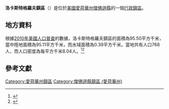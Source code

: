 {{noteTA
|G1=USState
|G2=地名
|G3=Unit
}}
{{Infobox settlement
|official_name            = 洛卡斯特格羅夫鎮區
|native_name = Locust Grove Township
|settlement_type          = [[行政鎮區|行政鎮區]]
|image_skyline            = 
|imagesize                = 
|image_map                = 
|mapsize                  = 
|pushpin_map  =USA Iowa
|pushpin_label = 洛卡斯特格羅夫鎮區
|pushpin_label_position   = top
|pushpin_map_caption      = 洛卡斯特格羅夫鎮區在愛荷華州的位置
|subdivision_type         = [[世界政區索引|國家]]
|subdivision_type1        = [[美国州份|州份]]
|subdivision_type2        = [[愛荷華州行政区划|縣]]
|subdivision_name         = [[美国|美国]]
|subdivision_name1        = [[愛荷華州|愛荷華州]]
|subdivision_name2        = [[傑佛遜縣_(愛荷華州)|傑佛遜縣]]
|elevation_ft             = 725
|elevation_m              = 221
|timezone                 = [[北美中部時區|北美中部時區]]
|area_total_km2           = 95.50
|area_land_km2            = 95.11
|area_water_km2           = 0.39
|area_total_sq_mi         = 
|area_land_sq_mi          = 
|area_water_sq_mi         = 
|population_as_of         = [[2010年美國人口普查|2010]]
|population_footnotes     = 
|population_total         = 768
|population_density_km2   = auto
|population_density_sq_mi = auto
|utc_offset               = -6
|coordinates              = {{coord|41|02|00|N|92|07|00|W|type:city_region:US-AL_source:GNS-enwiki|display=inline,title}}
| coor_pinpoint           = 
| coordinates_footnotes   = 
|timezone_DST             = CDT
|utc_offset_DST           = -5
|postal_code_type         = [[美國郵區編號|郵區編號]]
|postal_code              = 
|area_code                = {{link-en|电话区号641|Area code 641|641}}
|blank_name = [[地名信息系统|GNIS ID]]
|blank_info = 468293
}}
'''洛卡斯特格羅夫鎮區'''（{{lang-en|Locust Grove Township}}）是位於[[美國|美國]][[愛荷華州|愛荷華州]][[傑佛遜縣_(愛荷華州)|傑佛遜縣]]的一個[[行政鎮區|行政鎮區]]。

== 地方資料 ==
根據[[2010年美國人口普查|2010年美國人口普查]]的數據，洛卡斯特格羅夫鎮區的面積為95.50平方千米，當中陸地面積為95.11平方千米，而水域面積為0.39平方千米。當地共有人口768人，而人口密度為每平方千米8.04人。<ref name="GR8">{{cite web|url=http://factfinder2.census.gov|publisher=[[美国人口调查局|美国人口调查局]]|accessdate=2011-05-14|title=American FactFinder|archive-date=2013-09-11|archive-url=https://web.archive.org/web/20130911234518/http://factfinder2.census.gov/|dead-url=no}}</ref><ref>{{cite web|url=https://www.citypopulation.de/en/usa/iowa/admin/|title=USA: Iowa (Counties and Townships) - City Population}}</ref>

== 參考文獻 ==
{{reflist}}

{{傑佛遜縣 (愛荷華州)}}

{{DEFAULTSORT:Locust Grove Township}}
[[Category:愛荷華州鎮區|Category:愛荷華州鎮區]]
[[Category:傑佛遜縣鎮區_(愛荷華州)|Category:傑佛遜縣鎮區 (愛荷華州)]]

{{Iowa-geo-stub}}